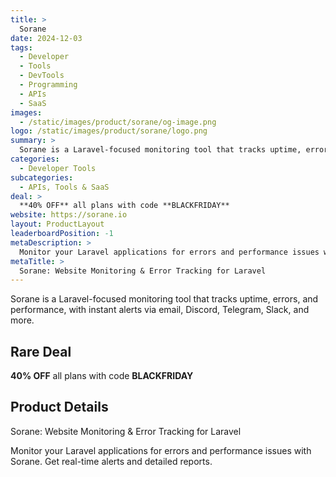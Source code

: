 ```yaml
---
title: >
  Sorane
date: 2024-12-03
tags:
  - Developer
  - Tools
  - DevTools
  - Programming
  - APIs
  - SaaS
images:
  - /static/images/product/sorane/og-image.png
logo: /static/images/product/sorane/logo.png
summary: >
  Sorane is a Laravel-focused monitoring tool that tracks uptime, errors, and performance, with instant alerts via email, Discord, Telegram, Slack, and more.
categories:
  - Developer Tools
subcategories:
  - APIs, Tools & SaaS
deal: >
  **40% OFF** all plans with code **BLACKFRIDAY**
website: https://sorane.io
layout: ProductLayout
leaderboardPosition: -1
metaDescription: >
  Monitor your Laravel applications for errors and performance issues with Sorane. Get real-time alerts and detailed reports.
metaTitle: >
  Sorane: Website Monitoring & Error Tracking for Laravel
---
```

Sorane is a Laravel-focused monitoring tool that tracks uptime, errors, and performance, with instant alerts via email, Discord, Telegram, Slack, and more.

## Rare Deal

**40% OFF** all plans with code **BLACKFRIDAY**

## Product Details

Sorane: Website Monitoring & Error Tracking for Laravel

Monitor your Laravel applications for errors and performance issues with Sorane. Get real-time alerts and detailed reports.
